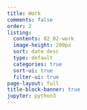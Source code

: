 ```yaml
---
title: Work
comments: false
order: 2
listing:
  contents: 02_02-work
  image-height: 200px
  sort: date desc
  type: default
  categories: true
  sort-ui: true
  filter-ui: true
page-layout: full
title-block-banner: true
jupyter: python3
---
```


